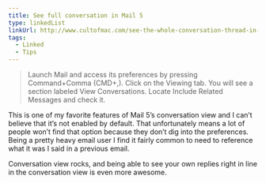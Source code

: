 ```yaml
---
title: See full conversation in Mail 5
type: linkedList
linkUrl: http://www.cultofmac.com/see-the-whole-conversation-thread-in-lion-mail-os-x-tips/
tags:
  - Linked
  - Tips
---
```


> Launch Mail and access its preferences by pressing Command+Comma (CMD+,). Click on the Viewing tab. You will see a section labeled View Conversations. Locate Include Related Messages and check it.

This is one of my favorite features of Mail 5’s conversation view and I can’t believe that it’s not enabled by default. That unfortunately means a lot of people won’t find that option because they don’t dig into the preferences. Being a pretty heavy email user I find it fairly common to need to reference what it was I said in a previous email.

Conversation view rocks, and being able to see your own replies right in line in the conversation view is even more awesome.
